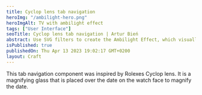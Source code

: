 ```yaml
---
title: Cyclop lens tab navigation
heroImg: "/ambilight-hero.png"
heroImgAlt: TV with ambilight effect
tags: ["User Interface"]
seoTitle: Cyclop lens tab navigation | Artur Bień
abstract: Use SVG filters to create the Ambilight Effect, which visually extends an element by illuminating area behind it.
isPublished: true
publishedOn: Thu Apr 13 2023 19:02:17 GMT+0200
layout: Craft
---
```


<CyclopLensTabs />

This tab navigation component was inspired by
Rolexes Cyclop lens.
It is a magnifying glass that is placed over the date on the watch face
to magnify the date.
